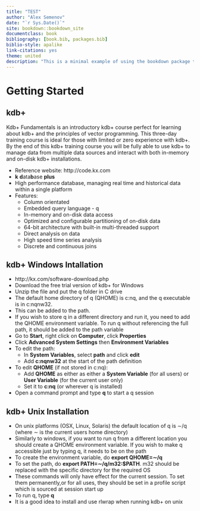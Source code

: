 ```yaml
--- 
title: "TEST"
author: "Alex Semenov"
date: "`r Sys.Date()`"
site: bookdown::bookdown_site
documentclass: book
bibliography: [book.bib, packages.bib]
biblio-style: apalike
link-citations: yes
theme: united
description: "This is a minimal example of using the bookdown package to write a book. The output format for this example is bookdown::gitbook."
---
```


# Getting Started

## kdb+

Kdb+ Fundamentals is an introductory kdb+ course perfect for learning about kdb+ and the principles of vector programming. This three-day training course is ideal for those with limited or zero experience with kdb+. By the end of this kdb+ training course  you  will be fully able to use kdb+ to manage data from multiple data sources and interact with both in-memory and on-disk kdb+ installations.

* Reference website: http://code.kx.com
* **k** **d**ata**b**ase **plus**
* High performance database, managing real time and historical data within a single
platform
* Features:
    + Column orientated
    + Embedded query language - q
    + In-memory and on-disk data access
    + Optimized and configurable partitioning of on-disk data
    + 64-bit architecture with built-in multi-threaded support
    + Direct analysis on data
    + High speed time series analysis
    + Discrete and continuous joins

## kdb+ Windows Intallation

* http://kx.com/software-download.php
* Download the free trial version of kdb+ for Windows
* Unzip the file and put the q folder in C drive
* The default home directory of q (QHOME) is c:nq, and the q executable is in c:nqnw32.
* This can be added to the path.
* If you wish to store q in a different directory and run it, you need to add the QHOME environment variable. To run q without referencing the full path, it should be added to the path variable
* Go to **Start**, right click on **Computer**, click **Properties**
* Click **Advanced System Settings** then **Environment Variables**
* To edit the path:
    + In **System Variables**, select **path** and click **edit**
    + Add **c:nqnw32** at the start of the path definition

* To edit **QHOME** (if not stored in c:nq):
    + Add **QHOME** as either as either a **System Variable** (for all users) or **User Variable** (for the current user only)
    + Set it to **c:nq** (or wherever q is installed)
* Open a command prompt and type **q** to start a q session

## kdb+ Unix Installation

* On unix platforms (OSX, Linux, Solaris) the default location of q is ∼/q (where ∼ is the current users home directory)
* Similarly to windows, if you want to run q from a different location you should create a QHOME environment variable. If you wish to make q accessible just by typing q, it needs to be on the path
* To create the environment variable, do **export QHOME=∼/q**
* To set the path, do **export PATH=∼/q/m32:$PATH**. m32 should be replaced with the specific directory for the required OS
* These commands will only have effect for the current session. To set them permanently,or for all uses, they should be set in a profile script which is sourced at session start up
* To run q, type **q**
* It is a good idea to install and use rlwrap when running kdb+ on unix
